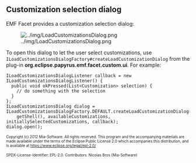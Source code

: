 == Customization selection dialog ==

EMF Facet provides a customization selection dialog:

[[Image:../img/LoadCustomizationsDialog.png]]

To open this dialog to let the user select customizations, use <code>ILoadCustomizationsDialogFactory#createLoadCustomizationDialog</code> from the plug-in '''org.eclipse.papyrus.emf.facet.custom.ui'''. For example:

<pre>
ILoadCustomizationsDialogListener callback = new ILoadCustomizationsDialogListener() {
  public void okPressed(List<Customization> selection) {
    // do something with the selection
  }
};
ILoadCustomizationsDialog dialog = ILoadCustomizationsDialogFactory.DEFAULT.createLoadCustomizationDialog(
    getShell(), availableCustomizations, initiallySelectedCustomizations, callback);
dialog.open();
</pre>

<font size="-2">
Copyright (c) 2012 Mia-Software.
All rights reserved. This program and the accompanying materials
are made available under the terms of the Eclipse Public License 2.0
which accompanies this distribution, and is available at
https://www.eclipse.org/legal/epl-2.0/

SPDX-License-Identifier: EPL-2.0.
Contributors: Nicolas Bros (Mia-Software)
</font>